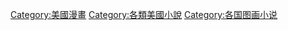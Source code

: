 [[Category:美國漫畫|Category:美國漫畫]]
[[Category:各類美國小說|Category:各類美國小說]]
[[Category:各国图画小说|Category:各国图画小说]]